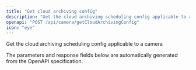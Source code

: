 ```yaml
---
title: "Get cloud archiving config"
description: "Get the cloud archiving scheduling config applicable to a camera"
openapi: "POST /api/camera/getCloudArchivingConfig"
icon: "eye"
---
```


Get the cloud archiving scheduling config applicable to a camera

<Note>
The parameters and response fields below are automatically generated from the OpenAPI specification.
</Note>
